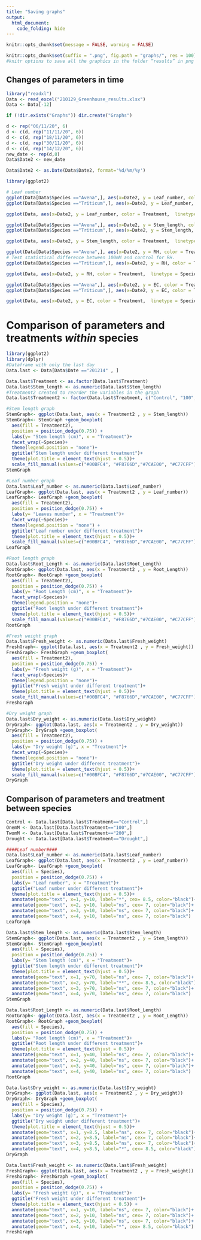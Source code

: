 ```yaml
---
title: "Saving graphs"
output:
  html_document:
    code_folding: hide
---
```


```r
knitr::opts_chunk$set(message = FALSE, warning = FALSE)
```



```r
knitr::opts_chunk$set(suffix = ".png", fig.path = "graphs/", res = 100)
#knitr options to save all the graphics in the folder “results” in png format with a resolution of 100 dpi.
```


## Changes of parameters in time 

```r
library("readxl")
Data <- read_excel("210129_Greenhouse_results.xlsx")
Data <- Data[-12]

if (!dir.exists("Graphs")) dir.create("Graphs")

d <- rep("06/11/20", 6)
d <- c(d, rep("11/11/20", 6))
d <- c(d, rep("18/11/20", 6))
d <- c(d, rep("30/11/20", 6))
d <- c(d, rep("14/12/20", 6))
new_date <- rep(d,8)
Data$Date2 <- new_date

Data$Date2 <- as.Date(Data$Date2, format='%d/%m/%y')

library(ggplot2)

```

```r
# Leaf number
ggplot(Data[Data$Species =="Avena",], aes(x=Date2, y = Leaf_number, color = Treatment, na.rm=TRUE )) + geom_smooth() + labs(title="Change of leaf number in A. fatua", y="Leaf number", x="Date") + theme(plot.title = element_text(hjust = 0.5))
ggplot(Data[Data$Species =="Triticum",], aes(x=Date2, y = Leaf_number, color = Treatment, na.rm=TRUE )) + geom_smooth() + labs(title="Change of leaf number in T. aestivum", y="Leaf number", x="Date") + theme(plot.title = element_text(hjust = 0.5))

ggplot(Data, aes(x=Date2, y = Leaf_number, color = Treatment,  linetype = Species, na.rm=TRUE )) + geom_smooth(se=F) + labs(title="Comparison of leaf number change between A. fatua and T. aestivum", y="Leaf number", x="Date") + theme(plot.title = element_text(hjust = 0.5))

```

```r
ggplot(Data[Data$Species =="Avena",], aes(x=Date2, y = Stem_length, color = Treatment, na.rm=TRUE )) + geom_smooth()  + labs(title="Change of stem length in A. fatua", y="Stem length (cm)", x="Date") + theme(plot.title = element_text(hjust = 0.5))
ggplot(Data[Data$Species =="Triticum",], aes(x=Date2, y = Stem_length, color = Treatment, na.rm=TRUE )) + geom_smooth() + labs(title="Change of stem length in T. aestivum", y="Stem length (cm)", x="Date") + theme(plot.title = element_text(hjust = 0.5))

ggplot(Data, aes(x=Date2, y = Stem_length, color = Treatment,  linetype = Species, na.rm=TRUE )) + geom_smooth(se=F) + labs(title="Comparison of stem length change between A. fatua and T. aestivum", y="stem length (cm)", x="Date") + theme(plot.title = element_text(hjust = 0.5)) 
```

```r
ggplot(Data[Data$Species =="Avena",], aes(x=Date2, y = RH, color = Treatment, na.rm=TRUE )) + geom_smooth()  + labs(title="Change of relative humidity in A. fatua", y="Relative humidity (%)", x="Date") + theme(plot.title = element_text(hjust = 0.5))
# Test statistical difference between 100mM and control for RH. 
ggplot(Data[Data$Species =="Triticum",], aes(x=Date2, y = RH, color = Treatment, na.rm=TRUE )) + geom_smooth() + labs(title="Change of relative humidity in T. aestivum", y="Relative humidity (%)", x="Date") + theme(plot.title = element_text(hjust = 0.5))

ggplot(Data, aes(x=Date2, y = RH, color = Treatment,  linetype = Species, na.rm=TRUE )) + geom_smooth(se=F) + labs(title="Comparison of relative humidity change between A. fatua and T. aestivum", y="Relative humidity (%)", x="Date") + theme(plot.title = element_text(hjust = 0.5))
```


```r

ggplot(Data[Data$Species =="Avena",], aes(x=Date2, y = EC, color = Treatment, na.rm=TRUE )) + geom_smooth() + labs(title="Change of EC number in A. fatua", y="EC (mS/cm)", x="Date") + theme(plot.title = element_text(hjust = 0.5))
ggplot(Data[Data$Species =="Triticum",], aes(x=Date2, y = EC, color = Treatment, na.rm=TRUE )) + geom_smooth() + labs(title="Change of EC number in T. aestivum", y="EC(mS/cm)", x="Date") + theme(plot.title = element_text(hjust = 0.5))

ggplot(Data, aes(x=Date2, y = EC, color = Treatment,  linetype = Species, na.rm=TRUE )) + geom_smooth(se=F) + labs(title="Comparison of EC change between A. fatua and T. aestivum", y="EC (mS/cm)", x="Date") + theme(plot.title = element_text(hjust = 0.5))


```




# Comparison of parameters and treatments *within* species 

```r
library(ggplot2)
library(dplyr)
#Dataframe with only the last day
Data.last <- Data[Data$Date =="201214" , ]

Data.last$Treatment <- as.factor(Data.last$Treatment)
Data.last$Stem_length <- as.numeric(Data.last$Stem_length)
#Treatment2 created to reorder the variables in the graph
Data.last$Treatment2 <- factor(Data.last$Treatment, c("Control", "100", "200", "Drought"))
```


```r
#Stem length graph
StemGraph<- ggplot(Data.last, aes(x = Treatment2 , y = Stem_length))
StemGraph<- StemGraph +geom_boxplot(
  aes(fill = Treatment2),
  position = position_dodge(0.75)) +
  labs(y= "Stem length (cm)", x = "Treatment")+
  facet_wrap(~Species)+ 
  theme(legend.position = "none")+
  ggtitle("Stem length under different treatment")+ 
  theme(plot.title = element_text(hjust = 0.5))+
  scale_fill_manual(values=c("#00BFC4", "#F8766D","#7CAE00", "#C77CFF"))
StemGraph
```

```r
#Leaf number graph
Data.last$Leaf_number <- as.numeric(Data.last$Leaf_number)
LeafGraph<- ggplot(Data.last, aes(x = Treatment2 , y = Leaf_number))
LeafGraph<- LeafGraph +geom_boxplot(
  aes(fill = Treatment2),
  position = position_dodge(0.75)) +
  labs(y= "Leaves number", x = "Treatment")+
  facet_wrap(~Species)+ 
  theme(legend.position = "none") +
  ggtitle("Leaf number under different treatment")+ 
  theme(plot.title = element_text(hjust = 0.5))+
  scale_fill_manual(values=c("#00BFC4", "#F8766D","#7CAE00", "#C77CFF"))
LeafGraph
```

```r
#Root length graph
Data.last$Root_Length <- as.numeric(Data.last$Root_Length)
RootGraph<- ggplot(Data.last, aes(x = Treatment2 , y = Root_Length))
RootGraph<- RootGraph +geom_boxplot(
  aes(fill = Treatment2),
  position = position_dodge(0.75)) +
  labs(y= "Root Length (cm)", x = "Treatment")+
  facet_wrap(~Species)+ 
  theme(legend.position = "none")+
  ggtitle("Root length under different treatment")+ 
  theme(plot.title = element_text(hjust = 0.5))+
  scale_fill_manual(values=c("#00BFC4", "#F8766D","#7CAE00", "#C77CFF"))
RootGraph
```

```r
#Fresh weight graph 
Data.last$Fresh_weight <- as.numeric(Data.last$Fresh_weight)
FreshGraph<- ggplot(Data.last, aes(x = Treatment2 , y = Fresh_weight))
FreshGraph<- FreshGraph +geom_boxplot(
  aes(fill = Treatment2),
  position = position_dodge(0.75)) +
  labs(y= "Fresh weight (g)", x = "Treatment")+
  facet_wrap(~Species)+ 
  theme(legend.position = "none")+
  ggtitle("Fresh weight under different treatment")+ 
  theme(plot.title = element_text(hjust = 0.5))+
  scale_fill_manual(values=c("#00BFC4", "#F8766D","#7CAE00", "#C77CFF"))
FreshGraph
```

```r
#Dry weight graph
Data.last$Dry_weight <- as.numeric(Data.last$Dry_weight)
DryGraph<- ggplot(Data.last, aes(x = Treatment2 , y = Dry_weight))
DryGraph<- DryGraph +geom_boxplot(
  aes(fill = Treatment2),
  position = position_dodge(0.75)) +
  labs(y= "Dry weight (g)", x = "Treatment")+
  facet_wrap(~Species)+ 
  theme(legend.position = "none")+
  ggtitle("Dry weight under different treatment")+ 
  theme(plot.title = element_text(hjust = 0.5))+
  scale_fill_manual(values=c("#00BFC4", "#F8766D","#7CAE00", "#C77CFF"))
DryGraph
```



## Comparison of parameters and treatment between species 

```r

Control <- Data.last[Data.last$Treatment=="Control",]
OnemM <- Data.last[Data.last$Treatment=="100",]
TwomM <- Data.last[Data.last$Treatment=="200",]
Drought <- Data.last[Data.last$Treatment=="Drought",]

```


```r
####Leaf number####
Data.last$Leaf_number <- as.numeric(Data.last$Leaf_number)
LeafGraph<- ggplot(Data.last, aes(x = Treatment2 , y = Leaf_number))
LeafGraph<- LeafGraph +geom_boxplot(
  aes(fill = Species),
  position = position_dodge(0.75)) +
  labs(y= "Leaf number", x = "Treatment")+ 
  ggtitle("Leaf number under different treatment")+ 
  theme(plot.title = element_text(hjust = 0.5))+
  annotate(geom="text", x=1, y=10, label="*", cex= 8.5, color="black")+
  annotate(geom="text", x=2, y=10, label="ns", cex= 7, color="black")+
  annotate(geom="text", x=3, y=10, label="ns", cex= 7, color="black")+
  annotate(geom="text", x=4, y=10, label="ns", cex= 7, color="black")
LeafGraph
```

```r
Data.last$Stem_length <- as.numeric(Data.last$Stem_length)
StemGraph<- ggplot(Data.last, aes(x = Treatment2 , y = Stem_length))
StemGraph<- StemGraph +geom_boxplot(
  aes(fill = Species),
  position = position_dodge(0.75)) +
  labs(y= "Stem length (cm)", x = "Treatment")+ 
  ggtitle("Stem length under different treatment")+ 
  theme(plot.title = element_text(hjust = 0.5))+
  annotate(geom="text", x=1, y=70, label="ns", cex= 7, color="black")+
  annotate(geom="text", x=2, y=70, label="**", cex= 8.5, color="black")+
  annotate(geom="text", x=3, y=70, label="ns", cex= 7, color="black")+
  annotate(geom="text", x=4, y=70, label="ns", cex= 7, color="black")
StemGraph

```

```r
Data.last$Root_Length <- as.numeric(Data.last$Root_Length)
RootGraph<- ggplot(Data.last, aes(x = Treatment2 , y = Root_Length))
RootGraph<- RootGraph +geom_boxplot(
  aes(fill = Species),
  position = position_dodge(0.75)) +
  labs(y= "Root length (cm)", x = "Treatment")+ 
  ggtitle("Root length under different treatment")+ 
  theme(plot.title = element_text(hjust = 0.5))+
  annotate(geom="text", x=1, y=40, label="ns", cex= 7, color="black")+
  annotate(geom="text", x=2, y=40, label="ns", cex= 7, color="black")+
  annotate(geom="text", x=3, y=40, label="ns", cex= 7, color="black")+
  annotate(geom="text", x=4, y=40, label="ns", cex= 7, color="black")
RootGraph
```

```r
Data.last$Dry_weight <- as.numeric(Data.last$Dry_weight)
DryGraph<- ggplot(Data.last, aes(x = Treatment2 , y = Dry_weight))
DryGraph<- DryGraph +geom_boxplot(
  aes(fill = Species),
  position = position_dodge(0.75)) +
  labs(y= "Dry weight (g)", x = "Treatment")+ 
  ggtitle("Dry weight under different treatment")+ 
  theme(plot.title = element_text(hjust = 0.5))+
  annotate(geom="text", x=1, y=8.5, label="ns", cex= 7, color="black")+
  annotate(geom="text", x=2, y=8.5, label="ns", cex= 7, color="black")+
  annotate(geom="text", x=3, y=8.5, label="ns", cex= 7, color="black")+
  annotate(geom="text", x=4, y=8.5, label="*", cex= 8.5, color="black")
DryGraph
```

```r
Data.last$Fresh_weight <- as.numeric(Data.last$Fresh_weight)
FreshGraph<- ggplot(Data.last, aes(x = Treatment2 , y = Fresh_weight))
FreshGraph<- FreshGraph +geom_boxplot(
  aes(fill = Species),
  position = position_dodge(0.75)) +
  labs(y= "Fresh weight (g)", x = "Treatment")+ 
  ggtitle("Fresh weight under different treatment")+ 
  theme(plot.title = element_text(hjust = 0.5)) +
  annotate(geom="text", x=1, y=10, label="ns", cex= 7, color="black")+
  annotate(geom="text", x=2, y=10, label="ns", cex= 7, color="black")+
  annotate(geom="text", x=3, y=10, label="ns", cex= 7, color="black")+
  annotate(geom="text", x=4, y=10, label="*", cex= 8.5, color="black")
FreshGraph
```

